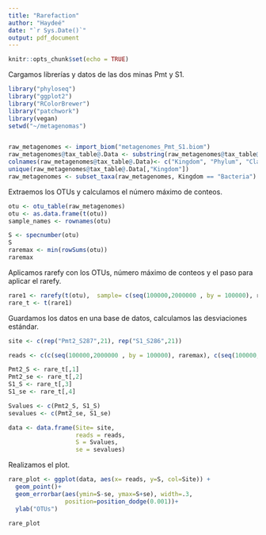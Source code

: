 ---
title: "Rarefaction"
author: "Haydeé"
date: "`r Sys.Date()`"
output: pdf_document
---

```{r setup, include=FALSE}
knitr::opts_chunk$set(echo = TRUE)
```

Cargamos librerías y datos de las dos minas Pmt y S1.

```{r}
library("phyloseq")
library("ggplot2")
library("RColorBrewer")
library("patchwork")
library(vegan)
setwd("~/metagenomas")


raw_metagenomes <- import_biom("metagenomes_Pmt_S1.biom")
raw_metagenomes@tax_table@.Data <- substring(raw_metagenomes@tax_table@.Data, 4)
colnames(raw_metagenomes@tax_table@.Data)<- c("Kingdom", "Phylum", "Class", "Order", "Family", "Genus", "Species")
unique(raw_metagenomes@tax_table@.Data[,"Kingdom"])
raw_metagenomes <- subset_taxa(raw_metagenomes, Kingdom == "Bacteria")
```

Extraemos los OTUs y calculamos el número máximo de conteos.

```{r}
otu <- otu_table(raw_metagenomes)
otu <- as.data.frame(t(otu))
sample_names <- rownames(otu)

S <- specnumber(otu)
S
raremax <- min(rowSums(otu))
raremax
```

Aplicamos rarefy con los OTUs, número máximo de conteos y el paso para aplicar el rarefy.

```{r}
rare1 <- rarefy(t(otu),  sample= c(seq(100000,2000000 , by = 100000), raremax)  , se = T, MARG = 2)
rare_t <- t(rare1)
```

Guardamos los datos en una base de datos, calculamos las desviaciones estándar.
```{r}
site <- c(rep("Pmt2_S287",21), rep("S1_S286",21))

reads <- c(c(seq(100000,2000000 , by = 100000), raremax), c(seq(100000,2000000 , by = 100000), raremax)) 

Pmt2_S <- rare_t[,1]
Pmt2_se <- rare_t[,2]
S1_S <- rare_t[,3]
S1_se <- rare_t[,4]

Svalues <- c(Pmt2_S, S1_S)
sevalues <- c(Pmt2_se, S1_se)

data <- data.frame(Site= site, 
                   reads = reads,
                   S = Svalues,
                   se = sevalues)
```


Realizamos el plot.
```{r}
rare_plot <- ggplot(data, aes(x= reads, y=S, col=Site)) +
  geom_point()+
  geom_errorbar(aes(ymin=S-se, ymax=S+se), width=.3,
                position=position_dodge(0.001))+
  ylab("OTUs")

rare_plot
```